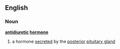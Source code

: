 ==English==
===Noun===
{{wikipedia}}
'''[[antidiuretic]] [[hormone]]'''
# a hormone [[secrete]]d by the [[posterior]] [[pituitary gland]]